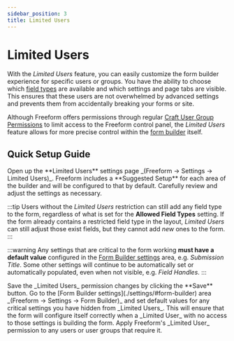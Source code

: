 ```yaml
---
sidebar_position: 3
title: Limited Users
---
```




# Limited Users <Badge type="feature" text="Coming Soon!" />

With the _Limited Users_ feature, you can easily customize the form builder experience for specific users or groups. You have the ability to choose which [field types](../forms/fields/) are available and which settings and page tabs are visible. This ensures that these users are not overwhelmed by advanced settings and prevents them from accidentally breaking your forms or site.

Although Freeform offers permissions through regular [Craft User Group Permissions](./permissions/) to limit access to the Freeform control panel, the _Limited Users_ feature allows for more precise control within the [form builder](../forms/builder/) itself.

<Photo
  img={LimitedUsersSettingsPhoto}
  alt="Limited Users - Permission Settings"
/>

## Quick Setup Guide

<VerticalStepWrapper>
<StepMarkdown>
Open up the **Limited Users** settings page _(Freeform → Settings → Limited Users)_. Freeform includes a **Suggested Setup** for each area of the builder and will be configured to that by default.

</StepMarkdown>
<StepMarkdown>
Carefully review and adjust the settings as necessary.

:::tip
Users without the _Limited Users_ restriction can still add any field type to the form, regardless of what is set for the **Allowed Field Types** setting. If the form already contains a restricted field type in the layout, _Limited Users_ can still adjust those exist fields, but they cannot add _new_ ones to the form.
:::

:::warning
Any settings that are critical to the form working **must have a default value** configured in the [Form Builder settings](./settings/#form-builder) area, e.g. _Submission Title_. Some other settings will continue to be automatically set or automatically populated, even when not visible, e.g. _Field Handles_.
:::

</StepMarkdown>
<StepMarkdown>
Save the _Limited Users_ permission changes by clicking the **Save** button.

</StepMarkdown>
<StepMarkdown>
Go to the [Form Builder settings](./settings/#form-builder) area _(Freeform → Settings → Form Builder)_ and set default values for any critical settings you have hidden from _Limited Users_. This will ensure that the form will configure itself correctly when a _Limited User_ with no access to those settings is building the form.

</StepMarkdown>
<StepMarkdown>
Apply Freeform's _Limited User_ permission to any users or user groups that require it.

<Photo
  img={LimitedUsersPermissionPhoto}
  alt="Freeform Limited User Permission "
/>

</StepMarkdown>
</VerticalStepWrapper>

